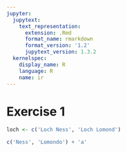 ```yaml
---
jupyter:
  jupytext:
    text_representation:
      extension: .Rmd
      format_name: rmarkdown
      format_version: '1.2'
      jupytext_version: 1.3.2
  kernelspec:
    display_name: R
    language: R
    name: ir
---
```


# Exercise 1

```r
loch <- c('Loch Ness', 'Loch Lomond')
```

```r
c('Ness', 'Lomondo') + 'a'
```

```r

```
